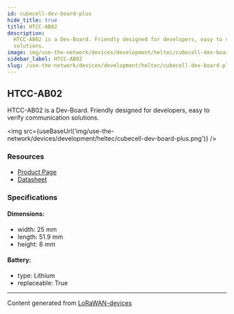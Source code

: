 ```yaml
---
id: cubecell-dev-board-plus
hide_title: true
title: HTCC-AB02
description:
  HTCC-AB02 is a Dev-Board. Friendly designed for developers, easy to verify communication
  solutions.
image: img/use-the-network/devices/development/heltec/cubecell-dev-board-plus.png
sidebar_label: HTCC-AB02
slug: /use-the-network/devices/development/heltec/cubecell-dev-board-plus
---
```



## HTCC-AB02

HTCC-AB02 is a Dev-Board. Friendly designed for developers, easy to verify communication solutions.

<img
  src={useBaseUrl('img/use-the-network/devices/development/heltec/cubecell-dev-board-plus.png')}
/>

### Resources

- [Product Page](https://heltec.org/project/htcc-ab02/)
- [Datasheet](https://heltec.org/project/htcc-ab02/#1552557147424-7f1ec-5c652144-e1d638b1-a2e8)

### Specifications

#### Dimensions:

- width: 25 mm
- length: 51.9 mm
- height: 8 mm

#### Battery:

- type: Lithium
- replaceable: True

---

Content generated from [LoRaWAN-devices](https://github.com/TheThingsNetwork/lorawan-devices)
